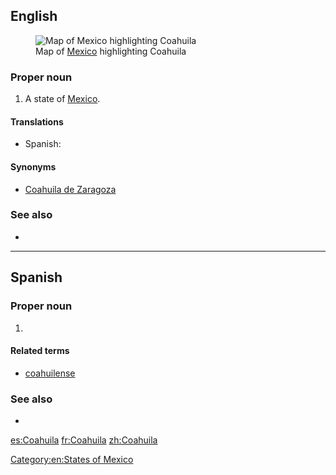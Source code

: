 ==English==
[[File:Mexico map, MX-COA.svg|thumb|Map of [[Mexico]] highlighting Coahuila]]

===Proper noun===
{{en-proper noun}}

# A state of [[Mexico]].

====Translations====
{{trans-top|state of Mexico}}
* Spanish: {{t+|es|Coahuila|f}}
{{trans-mid}}
{{trans-bottom}}

====Synonyms====
* [[Coahuila de Zaragoza]]

===See also===
* {{pedialite}}

[[Category:en:States of Mexico]]

----

==Spanish==

===Proper noun===
{{es-proper noun|f}}

# {{place|es|state|c/Mexico}}

====Related terms====
* [[coahuilense]]

===See also===
* {{pedialite|lang=es}}

[[es:Coahuila]]
[[fr:Coahuila]]
[[zh:Coahuila]]